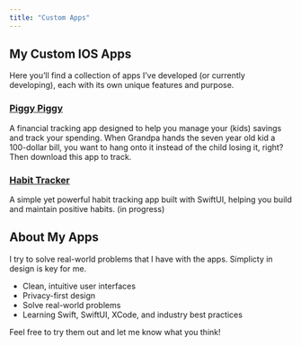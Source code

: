 ```yaml
---
title: "Custom Apps"
---
```


## My Custom IOS Apps

Here you'll find a collection of apps I've developed (or currently developing), each with its own unique features and purpose.

### [Piggy Piggy](/apps/piggy-piggy/)

A financial tracking app designed to help you manage your (kids) savings and track your spending. When Grandpa hands the seven year old kid a 100-dollar bill, you want to hang onto it instead of the child losing it, right? Then download this app to track. 

### [Habit Tracker](/apps/habit-tracker/)

A simple yet powerful habit tracking app built with SwiftUI, helping you build and maintain positive habits. (in progress)

## About My Apps

I try to solve real-world problems that I have with the apps. Simplicty in design is key for me. 

- Clean, intuitive user interfaces
- Privacy-first design
- Solve real-world problems
- Learning Swift, SwiftUI, XCode, and industry best practices

Feel free to try them out and let me know what you think! 